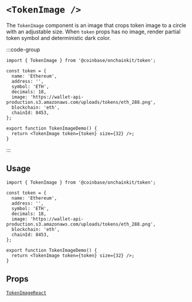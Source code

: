 
# `<TokenImage />`

The `TokenImage` component is an image that crops token image to a circle with an adjustable size. When `token` props has no image, render partial token symbol and deterministic dark color.

:::code-group

<div data-title="Preview">
  <ComponentPreview>
    <TokenImage
      token={{
        name: 'Ethereum',
        address: '',
        symbol: 'ETH',
        decimals: 18,
        image: 'https://wallet-api-production.s3.amazonaws.com/uploads/tokens/eth_288.png',
        blockchain: 'eth',
        chainId: 8453,
      }}
      size={32}
    />
  </ComponentPreview>
</div>

```tsx [Code]
import { TokenImage } from '@coinbase/onchainkit/token';

const token = {
  name: 'Ethereum',
  address: '',
  symbol: 'ETH',
  decimals: 18,
  image: 'https://wallet-api-production.s3.amazonaws.com/uploads/tokens/eth_288.png',
  blockchain: 'eth',
  chainId: 8453,
};

export function TokenImageDemo() {
  return <TokenImage token={token} size={32} />;
}
```

:::

## Usage

```tsx
import { TokenImage } from '@coinbase/onchainkit/token';

const token = {
  name: 'Ethereum',
  address: '',
  symbol: 'ETH',
  decimals: 18,
  image: 'https://wallet-api-production.s3.amazonaws.com/uploads/tokens/eth_288.png',
  blockchain: 'eth',
  chainId: 8453,
};

export function TokenImageDemo() {
  return <TokenImage token={token} size={32} />;
}
```

## Props

[`TokenImageReact`](/token/types#tokenselectorreact)
